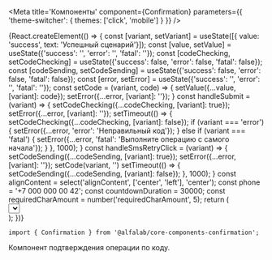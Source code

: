 


<Meta
    title='Компоненты'
    component={Confirmation}
    parameters={{ 'theme-switcher': { themes: ['click', 'mobile'] } }}
/>


<!-- Canvas -->

<Story name='Confirmation'>
    {React.createElement(() => {
        const [variant, setVariant] = useState([{ value: 'success', text: 'Успешный сценарий'}]);
        const [value, setValue] = useState({'success': '', 'error': '', 'fatal': ''});
        const [codeChecking, setCodeChecking] = useState({'success': false, 'error': false, 'fatal': false});
        const [codeSending, setCodeSending] = useState({'success': false, 'error': false, 'fatal': false});
        const [error, setError] = useState({'success': '', 'error': '', 'fatal': ''});
        const setCode = (variant, code) => {
            setValue({...value, [variant]: code});
            setError({...error, [variant]: ''});
        }
        const handleSubmit = (variant) => {
            setCodeChecking({...codeChecking, [variant]: true});
            setError({...error, [variant]: ''});
            setTimeout(() => {
                setCodeChecking({...codeChecking, [variant]: false});
                if (variant === 'error') {
                    setError({...error, 'error': 'Неправильный код'});
                } else if (variant === 'fatal') {
                    setError({...error, 'fatal': 'Выполните операцию с самого начала'});
                }
            }, 1000);
        }
        const handleSmsRetryClick = (variant) => {
            setCodeSending({...codeSending, [variant]: true});
            setError({...error, [variant]: ''});
            setCode(variant, '')
            setTimeout(() => {
                setCodeSending({...codeSending, [variant]: false});
            }, 1000);
        }
        const alignContent = select('alignContent', ['center', 'left'], 'center');
        const phone = '+7 000 000 00 42';
        const countdownDuration = 30000;
        const requiredCharAmount = number('requiredCharAmount', 5);
        return (
            <div>
                <Select
                    options={[
                        { value: 'success', text: 'Успешный сценарий'},
                        { value: 'error', text: 'Сценарий с ошибкой'},
                        { value: 'fatal', text: 'Сценарий с критичной ошибкой'}
                    ]}
                    onChange={({ selectedOptions }) => {
                        setVariant(selectedOptions)
                    }}
                    selected={[variant[0].value]}
                />
                <div style={{display: 'flex'}}>
                    {variant[0].value === 'success' &&
                        <div
                            style={{
                                display: 'flex',
                                width: '100%',
                                maxWidth: '375px',
                                margin: '16px 0 0',
                                padding: '16px',
                                border: '1px solid #eeeff1',
                                boxSizing: 'border-box'
                            }}
                        >
                            <Confirmation
                                phone={phone}
                                onInputFinished={() => handleSubmit('success')}
                                onSmsRetryClick={() => handleSmsRetryClick('success')}
                                codeSending={codeSending['success']}
                                codeChecking={codeChecking['success']}
                                countdownDuration={countdownDuration}
                                code={value['success']}
                                onInputChange={({ code }) => setCode('success', code)}
                                alignContent={alignContent}
                                requiredCharAmount={requiredCharAmount}
                            />
                        </div>
                    }
                    {variant[0].value === 'error' &&
                        <div style={{display: 'flex', width: '100%', maxWidth: '375px', padding: '15px', boxSizing: 'border-box'}}>
                            <Confirmation
                                phone={phone}
                                onInputFinished={( ) => handleSubmit('error')}
                                onSmsRetryClick={() => handleSmsRetryClick('error')}
                                codeSending={codeSending['error']}
                                codeChecking={codeChecking['error']}
                                error={error['error']}
                                countdownDuration={countdownDuration}
                                code={value['error']}
                                onInputChange={({ code }) => setCode('error', code)}
                                alignContent={alignContent}
                                requiredCharAmount={requiredCharAmount}
                            />
                        </div>
                    }
                    {variant[0].value === 'fatal' &&
                        <div style={{display: 'flex', width: '100%', maxWidth: '375px', padding: '15px', boxSizing: 'border-box'}}>
                            <Confirmation
                                phone={phone}
                                onInputFinished={() => handleSubmit('fatal')}
                                onSmsRetryClick={() => handleSmsRetryClick('fatal')}
                                codeSending={codeSending['fatal']}
                                codeChecking={codeChecking['fatal']}
                                error={error['fatal']}
                                errorIsFatal={true}
                                countdownDuration={countdownDuration}
                                code={value['fatal']}
                                onInputChange={({ code }) => setCode('fatal', code)}
                                alignContent={alignContent}
                                requiredCharAmount={requiredCharAmount}
                            />
                        </div>
                    }
                </div>
            </div>
        );
    })}
</Story>


<!-- Docs -->

<ComponentHeader
    name='Confirmation'
    version={version}
    package='@alfalab/core-components-confirmation'
    stage={2}
    design='https://www.figma.com/file/hqSP3L6qu8UcL3sf18Su1M/Web-Components?node-id=8558%3A22'
/>

```tsx
import { Confirmation } from '@alfalab/core-components-confirmation';
```

Компонент подтверждения операции по коду.


<Props of={Confirmation} />
